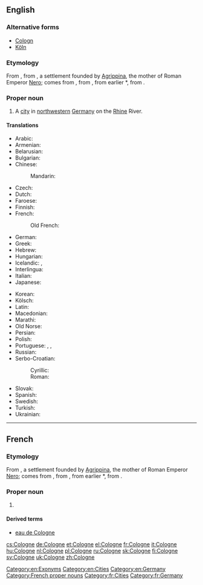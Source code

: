 {{also|cologne}}
==English==
{{wikipedia}}

===Alternative forms===
* [[Cologn]] {{qualifier|obsolete}}
* [[Köln]] {{qualifier|rare}}

===Etymology===
From {{etyl|fr|en}} {{term|Cologne|lang=fr}}, from {{etyl|la|en}} {{term|lang=la|Colōnia Agrippīna||Agrippine Colony}}, a settlement founded by [[w:Agrippina the Younger|Agrippina]], the mother of Roman Emperor [[w:Nero|Nero]]; {{term|lang=la|colōnia||colony}} comes from {{term|lang=la|colōnus||farmer; colonist}}, from {{term|lang=la|colō||till, cultivate, worship}}, from earlier *{{term||quelō|lang=la}}, from {{etyl|ine-pro|en}} {{m|ine-pro|*kʷel-||to move; to turn (around)}}.

===Proper noun===
{{en-proper noun}}

# A [[city]] in [[northwestern]] [[Germany]] on the [[Rhine]] River.

====Translations====
{{trans-top|city in Germany}}
* Arabic: {{t|ar|كولونيا|f|tr=kulūnya}}
* Armenian: {{t|hy|Քյոլն|tr=K'yoln}}
* Belarusian: {{t|be|Кёльн|m|tr=Kjolʹn|sc=Cyrl}}
* Bulgarian: {{t+|bg|Кьолн|m|tr=K’oln|sc=Cyrl}}
* Chinese:
*: Mandarin: {{t+|cmn|科隆|tr=Kēlóng|sc=Hani}}
* Czech: {{t|cs|Kolín nad Rýnem}}
* Dutch: {{t+|nl|Keulen|n}}
* Faroese: {{t|fo|Køln|f}}
* Finnish: {{t+|fi|Köln}}
* French: {{t+|fr|Cologne|f}}
*: Old French: {{t|fro|Coloigne}}
* German: {{t+|de|Köln|n}}
* Greek: {{t+|el|Κολωνία|f|tr=Kolonía}}
* Hebrew: {{t|he|קלן|tr=Keln}}
* Hungarian: {{t+|hu|Köln}}
* Icelandic: {{t|is|Köln|f}}, {{t|is|Kolni|f}} {{qualifier|archaic}}
* Interlingua: {{t|ia|Colonia}}
* Italian: {{t|it|Colonia|f}}
* Japanese: {{t|ja|ケルン|tr=Kerun}}
{{trans-mid}}
* Korean: {{t+|ko|쾰른|tr=Koelleun|sc=Kore}}
* Kölsch: {{t|ksh|Kölle|f}}
* Latin: {{t|la|Colōnia Agrippīna|f}}
* Macedonian: {{t|mk|Келн|m|tr=Kéln}}
* Marathi: {{t|mr|कोलोन|n|tr=kolona|sc=Deva}}
* Old Norse: {{t|non|Kolni|f}}
* Persian: {{t+|fa|کلن|tr=koln}}
* Polish: {{t+|pl|Kolonia|f}}
* Portuguese: {{t+|pt|Colónia|f}} {{qualifier|Portugal}}, {{t+|pt|Colônia|f}} {{qualifier|Brazil}}, {{t|pt|Köln|f}}
* Russian: {{t+|ru|Кёльн|m|tr=Kjolʹn}}
* Serbo-Croatian:
*: Cyrillic: {{t|sh|Келн|m}}
*: Roman: {{t+|sh|Köln|m}}
* Slovak: {{t|sk|Kolín nad Rýnom|m}}
* Spanish: {{t+|es|Colonia|f}}
* Swedish: {{t+|sv|Köln|c}}
* Turkish: {{t+|tr|Köln}}
* Ukrainian: {{t|uk|Кельн|m|tr=Kelʹn|sc=Cyrl}}
{{trans-bottom}}

[[Category:en:Exonyms]]
[[Category:en:Cities]]
[[Category:en:Germany]]

----

==French==

===Etymology===
From {{etyl|la|fr}} {{term|lang=la|Colōnia Agrippīna||Agrippine Colony}}, a settlement founded by [[w:Agrippina the Younger|Agrippina]], the mother of Roman Emperor [[w:Nero|Nero]]; {{term|lang=la|colōnia||colony}} comes from {{term|lang=la|colōnus||farmer; colonist}}, from {{term|lang=la|colō||till, cultivate, worship}}, from earlier *{{term||quelō|lang=la}}, from {{etyl|ine-pro|fr}} {{m|ine-pro|*kʷel-||to move; to turn (around)}}.

===Proper noun===
{{fr-proper noun|f}}

# {{l|en|Cologne}}

====Derived terms====
* [[eau de Cologne]]

[[Category:French proper nouns]]
[[Category:fr:Cities]]
[[Category:fr:Germany]]

[[cs:Cologne]]
[[de:Cologne]]
[[et:Cologne]]
[[el:Cologne]]
[[fr:Cologne]]
[[it:Cologne]]
[[hu:Cologne]]
[[nl:Cologne]]
[[pl:Cologne]]
[[ru:Cologne]]
[[sk:Cologne]]
[[fi:Cologne]]
[[sv:Cologne]]
[[uk:Cologne]]
[[zh:Cologne]]